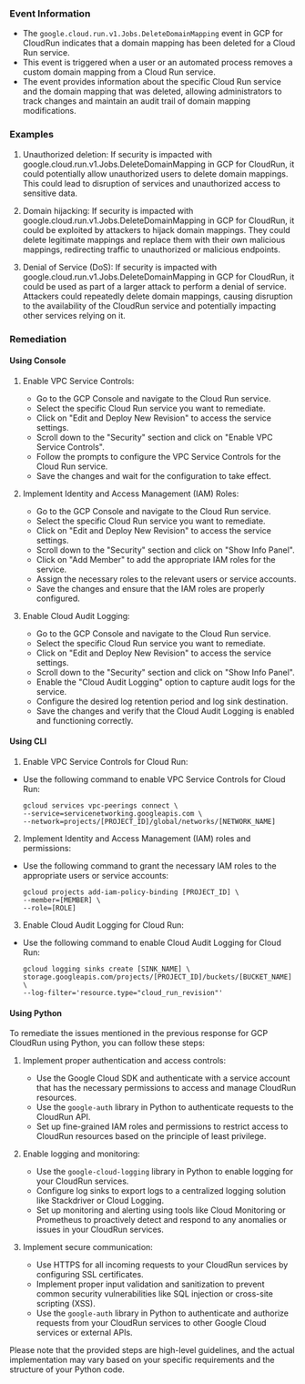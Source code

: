 
### Event Information

- The `google.cloud.run.v1.Jobs.DeleteDomainMapping` event in GCP for CloudRun indicates that a domain mapping has been deleted for a Cloud Run service.
- This event is triggered when a user or an automated process removes a custom domain mapping from a Cloud Run service.
- The event provides information about the specific Cloud Run service and the domain mapping that was deleted, allowing administrators to track changes and maintain an audit trail of domain mapping modifications.


### Examples

1. Unauthorized deletion: If security is impacted with google.cloud.run.v1.Jobs.DeleteDomainMapping in GCP for CloudRun, it could potentially allow unauthorized users to delete domain mappings. This could lead to disruption of services and unauthorized access to sensitive data.

2. Domain hijacking: If security is impacted with google.cloud.run.v1.Jobs.DeleteDomainMapping in GCP for CloudRun, it could be exploited by attackers to hijack domain mappings. They could delete legitimate mappings and replace them with their own malicious mappings, redirecting traffic to unauthorized or malicious endpoints.

3. Denial of Service (DoS): If security is impacted with google.cloud.run.v1.Jobs.DeleteDomainMapping in GCP for CloudRun, it could be used as part of a larger attack to perform a denial of service. Attackers could repeatedly delete domain mappings, causing disruption to the availability of the CloudRun service and potentially impacting other services relying on it.

### Remediation

#### Using Console

1. Enable VPC Service Controls:
   - Go to the GCP Console and navigate to the Cloud Run service.
   - Select the specific Cloud Run service you want to remediate.
   - Click on "Edit and Deploy New Revision" to access the service settings.
   - Scroll down to the "Security" section and click on "Enable VPC Service Controls".
   - Follow the prompts to configure the VPC Service Controls for the Cloud Run service.
   - Save the changes and wait for the configuration to take effect.

2. Implement Identity and Access Management (IAM) Roles:
   - Go to the GCP Console and navigate to the Cloud Run service.
   - Select the specific Cloud Run service you want to remediate.
   - Click on "Edit and Deploy New Revision" to access the service settings.
   - Scroll down to the "Security" section and click on "Show Info Panel".
   - Click on "Add Member" to add the appropriate IAM roles for the service.
   - Assign the necessary roles to the relevant users or service accounts.
   - Save the changes and ensure that the IAM roles are properly configured.

3. Enable Cloud Audit Logging:
   - Go to the GCP Console and navigate to the Cloud Run service.
   - Select the specific Cloud Run service you want to remediate.
   - Click on "Edit and Deploy New Revision" to access the service settings.
   - Scroll down to the "Security" section and click on "Show Info Panel".
   - Enable the "Cloud Audit Logging" option to capture audit logs for the service.
   - Configure the desired log retention period and log sink destination.
   - Save the changes and verify that the Cloud Audit Logging is enabled and functioning correctly.

#### Using CLI

1. Enable VPC Service Controls for Cloud Run:
- Use the following command to enable VPC Service Controls for Cloud Run:
  ```
  gcloud services vpc-peerings connect \
  --service=servicenetworking.googleapis.com \
  --network=projects/[PROJECT_ID]/global/networks/[NETWORK_NAME]
  ```

2. Implement Identity and Access Management (IAM) roles and permissions:
- Use the following command to grant the necessary IAM roles to the appropriate users or service accounts:
  ```
  gcloud projects add-iam-policy-binding [PROJECT_ID] \
  --member=[MEMBER] \
  --role=[ROLE]
  ```

3. Enable Cloud Audit Logging for Cloud Run:
- Use the following command to enable Cloud Audit Logging for Cloud Run:
  ```
  gcloud logging sinks create [SINK_NAME] \
  storage.googleapis.com/projects/[PROJECT_ID]/buckets/[BUCKET_NAME] \
  --log-filter='resource.type="cloud_run_revision"'
  ```

#### Using Python

To remediate the issues mentioned in the previous response for GCP CloudRun using Python, you can follow these steps:

1. Implement proper authentication and access controls:
   - Use the Google Cloud SDK and authenticate with a service account that has the necessary permissions to access and manage CloudRun resources.
   - Use the `google-auth` library in Python to authenticate requests to the CloudRun API.
   - Set up fine-grained IAM roles and permissions to restrict access to CloudRun resources based on the principle of least privilege.

2. Enable logging and monitoring:
   - Use the `google-cloud-logging` library in Python to enable logging for your CloudRun services.
   - Configure log sinks to export logs to a centralized logging solution like Stackdriver or Cloud Logging.
   - Set up monitoring and alerting using tools like Cloud Monitoring or Prometheus to proactively detect and respond to any anomalies or issues in your CloudRun services.

3. Implement secure communication:
   - Use HTTPS for all incoming requests to your CloudRun services by configuring SSL certificates.
   - Implement proper input validation and sanitization to prevent common security vulnerabilities like SQL injection or cross-site scripting (XSS).
   - Use the `google-auth` library in Python to authenticate and authorize requests from your CloudRun services to other Google Cloud services or external APIs.

Please note that the provided steps are high-level guidelines, and the actual implementation may vary based on your specific requirements and the structure of your Python code.

